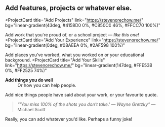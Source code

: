 ## Add features, projects or **whatever else**.

<ProjectCard
  title="Add Projects"
  link="https://stevenorechow.me/"
  bg="linear-gradient(43deg, #4158D0 0%, #C850C0 46%, #FFCC70 100%)"
>
 Add work that you're proud of, or a school project — <i>like this one!</i>
</ProjectCard>
<ProjectCard
  title="Add Your Experience"
  link="https://stevenorechow.me/"
  bg="linear-gradient(0deg, #08AEEA 0%, #2AF598 100%)"
>
  Add places you've worked, what you worked on or your educational background.
</ProjectCard>
<ProjectCard
  title="Add Your Skills"
  link="https://stevenorechow.me/"
  bg="linear-gradient(147deg, #FFE53B 0%, #FF2525 74%)"
>
 <dl>
  <dt><b>Add things you do well</b></dt> 
  <dd>Or how you can help people.</dd>
  </dl>
</ProjectCard>
<ProjectCard
  title="Add Quotes or Testimonials"
  link="https://stevenorechow.me/"
  bg="linear-gradient(19deg, #21D4FD 0%, #B721FF 100%)"
>
  Add nice things people have said about your work, or your favourite quote. 
 
 <blockquote>
  <i>“'You miss 100% of the shots you don't take.' — Wayne Gretzky”</i> —Michael Scott
 </blockquote>
</ProjectCard>
<ProjectCard
  title="Whatever Else"
  link="https://stevenorechow.me/"
  bg="linear-gradient(to right, #662D8C 0%, #ED1E79 100%)"
>
  Really, you can add whatever you'd like. Perhaps a funny joke!
</ProjectCard>
